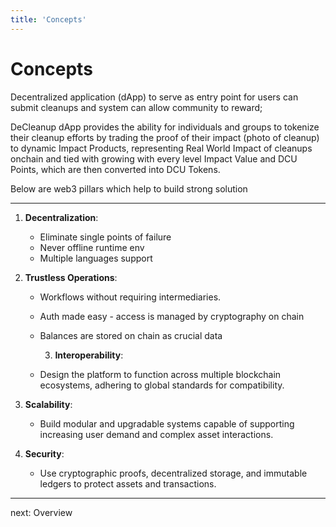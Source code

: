 ```yaml
---
title: 'Concepts'
---
```


# Concepts

Decentralized application (dApp) to serve as entry point for users can submit cleanups and system can allow community to reward;

DeCleanup dApp provides the ability for individuals and groups to tokenize their cleanup efforts by trading the proof of their impact (photo of cleanup) to dynamic Impact Products, representing Real World Impact of cleanups onchain and tied with growing with every level Impact Value and DCU Points, which are then converted into DCU Tokens.

Below are web3 pillars which help to build strong solution

---

1. **Decentralization**:

   - Eliminate single points of failure
   - Never offline runtime env
   - Multiple languages support

2. **Trustless Operations**:

   - Workflows without requiring intermediaries.
   - Auth made easy - access is managed by cryptography on chain
   - Balances are stored on chain as crucial data

     3. **Interoperability**:

   - Design the platform to function across multiple blockchain ecosystems, adhering to global standards for compatibility.

3. **Scalability**:

   - Build modular and upgradable systems capable of supporting increasing user demand and complex asset interactions.

4. **Security**:

   - Use cryptographic proofs, decentralized storage, and immutable ledgers to protect assets and transactions.

---

<nav className='flex items-center justify-end space-x-2'>
  <ArrowRight />
  <Link href='/overview'>next: Overview</Link>
</nav>
